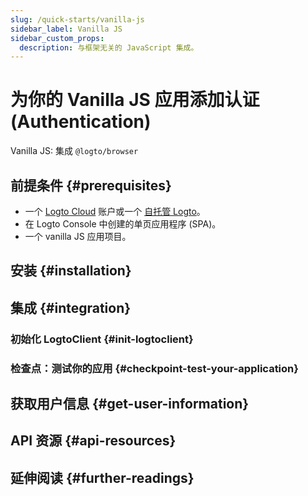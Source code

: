 ```yaml
---
slug: /quick-starts/vanilla-js
sidebar_label: Vanilla JS
sidebar_custom_props:
  description: 与框架无关的 JavaScript 集成。
---
```




# 为你的 Vanilla JS 应用添加认证 (Authentication)

Vanilla JS: 集成 `@logto/browser`

<GuideTip />

## 前提条件 \{#prerequisites}

- 一个 [Logto Cloud](https://cloud.logto.io) 账户或一个 [自托管 Logto](/introduction/set-up-logto-oss)。
- 在 Logto Console 中创建的单页应用程序 (SPA)。
- 一个 vanilla JS 应用项目。

## 安装 \{#installation}

<AddSdk />

## 集成 \{#integration}

### 初始化 LogtoClient \{#init-logtoclient}

<InitClient />

<ImplementSignInAndSignOut />

### 检查点：测试你的应用 \{#checkpoint-test-your-application}

<CheckIntegration />

## 获取用户信息 \{#get-user-information}

<GetUserInformation />

## API 资源 \{#api-resources}

<ApiResources />

## 延伸阅读 \{#further-readings}

<FurtherReadings />
